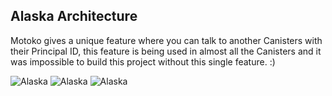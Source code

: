 
## Alaska Architecture

Motoko gives a unique feature where you can talk to another Canisters with their Principal ID, this feature is being used in almost all the Canisters and it was impossible to build this project without this single feature. :)

<Bleed>![Alaska](../public/Artitecture.png)</Bleed>
<Bleed>![Alaska](../public/AllCanisters.png)</Bleed>
<Bleed>![Alaska](../public/10Canisters.png)</Bleed>
